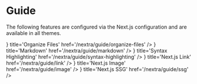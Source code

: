 
# Guide

The following features are configured via the Next.js configuration and are
available in all themes.

<Cards>
  <Card icon={<FilesIcon />} title='Organize Files' href='/nextra/guide/organize-files' />
  <Card icon={<MarkdownIcon />} title='Markdown' href='/nextra/guide/markdown' />
  <Card icon={<StarsIcon />} title='Syntax Highlighting' href='/nextra/guide/syntax-highlighting' />
  <Card icon={<LinkIcon />} title='Next.js Link' href='/nextra/guide/link' />
  <Card icon={<PictureIcon />} title='Next.js Image' href='/nextra/guide/image' />
  <Card icon={<LightningIcon />} title='Next.js SSG' href='/nextra/guide/ssg' />
</Cards>
